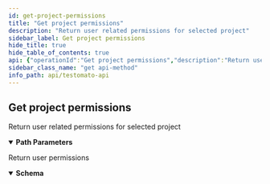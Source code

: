 ```yaml
---
id: get-project-permissions
title: "Get project permissions"
description: "Return user related permissions for selected project"
sidebar_label: Get project permissions
hide_title: true
hide_table_of_contents: true
api: {"operationId":"Get project permissions","description":"Return user related permissions for selected project","tags":["Project"],"security":[{"ApiKey":[]}],"responses":{"200":{"description":"Return user permissions","content":{"application/json":{"schema":{"type":"object","description":"Project permissions for current user","properties":{"read":{"type":"boolean","description":"Can current user view results?"},"run":{"type":"boolean","description":"Can current user run checks?"},"editTest":{"type":"boolean"},"edit":{"type":"boolean","description":"Can current user edit project settings?"},"manageUsers":{"description":"Can current user manage others?","type":"boolean","default":true},"apiKey":{"type":"boolean","description":"Can current user view apiKey?","default":true},"leave":{"description":"Can current user leave project?","type":"boolean","default":true}}}}}}},"parameters":[{"name":"id","description":"A unique project ID","example":"5e9602e7a39e5a46428b457f","allowEmptyValue":false,"required":true,"in":"path","schema":{"type":"string"}}],"method":"get","path":"/project/{id}/permissions","servers":[{"url":"https://testomato.com/api/","description":"Testomato"}],"securitySchemes":{"ApiKey":{"description":"Project or User API key","type":"apiKey","name":"apiKey","in":"query"}},"info":{"title":"Testomato API","description":"If you would like to participate in the future development of our\nroadmap, please don't be shy! We'd love to hear your suggestions:\nsupport@testomato.com\n","termsOfService":"https://www.testomato.com/terms-of-service","version":"1.0.0","contact":{"email":"support@testomato.com"}},"postman":{"name":"Get project permissions","description":{"content":"Return user related permissions for selected project","type":"text/plain"},"url":{"path":["project",":id","permissions"],"host":["{{baseUrl}}"],"query":[],"variable":[{"disabled":false,"description":{"content":"(Required) A unique project ID","type":"text/plain"},"type":"any","value":"","key":"id"}]},"header":[{"key":"Accept","value":"application/json"}],"method":"GET","auth":{"type":"apikey","apikey":[{"type":"any","value":"apiKey","key":"key"},{"type":"any","value":"<API Key>","key":"value"},{"type":"any","value":"query","key":"in"}]}}}
sidebar_class_name: "get api-method"
info_path: api/testomato-api
---
```



## Get project permissions



Return user related permissions for selected project

<details style={{"marginBottom":"1rem"}} data-collapsed={false} open={true}><summary style={{}}><strong>Path Parameters</strong></summary><div><ul><ParamsItem className={"paramsItem"} param={{"name":"id","description":"A unique project ID","example":"5e9602e7a39e5a46428b457f","allowEmptyValue":false,"required":true,"in":"path","schema":{"type":"string"}}}></ParamsItem></ul></div></details><div><ApiTabs><TabItem label={"200"} value={"200"}><div>

Return user permissions

</div><div><MimeTabs schemaType={"response"}><TabItem label={"application/json"} value={"application/json"}><SchemaTabs><TabItem label={"Schema"} value={"Schema"}><details style={{}} data-collapsed={false} open={true}><summary style={{"textAlign":"left"}}><strong>Schema</strong></summary><div style={{"textAlign":"left","marginLeft":"1rem"}}></div><ul style={{"marginLeft":"1rem"}}><SchemaItem collapsible={false} name={"read"} required={false} schemaDescription={"Can current user view results?"} schemaName={"boolean"} qualifierMessage={undefined} defaultValue={undefined}></SchemaItem><SchemaItem collapsible={false} name={"run"} required={false} schemaDescription={"Can current user run checks?"} schemaName={"boolean"} qualifierMessage={undefined} defaultValue={undefined}></SchemaItem><SchemaItem collapsible={false} name={"editTest"} required={false} schemaDescription={undefined} schemaName={"boolean"} qualifierMessage={undefined} defaultValue={undefined}></SchemaItem><SchemaItem collapsible={false} name={"edit"} required={false} schemaDescription={"Can current user edit project settings?"} schemaName={"boolean"} qualifierMessage={undefined} defaultValue={undefined}></SchemaItem><SchemaItem collapsible={false} name={"manageUsers"} required={false} schemaDescription={"Can current user manage others?"} schemaName={"boolean"} qualifierMessage={undefined} defaultValue={true}></SchemaItem><SchemaItem collapsible={false} name={"apiKey"} required={false} schemaDescription={"Can current user view apiKey?"} schemaName={"boolean"} qualifierMessage={undefined} defaultValue={true}></SchemaItem><SchemaItem collapsible={false} name={"leave"} required={false} schemaDescription={"Can current user leave project?"} schemaName={"boolean"} qualifierMessage={undefined} defaultValue={true}></SchemaItem></ul></details></TabItem><TabItem label={"Example (from schema)"} value={"Example (from schema)"}><ResponseSamples responseExample={"{\n  \"read\": true,\n  \"run\": true,\n  \"editTest\": true,\n  \"edit\": true,\n  \"manageUsers\": true,\n  \"apiKey\": true,\n  \"leave\": true\n}"} language={"json"}></ResponseSamples></TabItem></SchemaTabs></TabItem></MimeTabs></div></TabItem></ApiTabs></div>
      